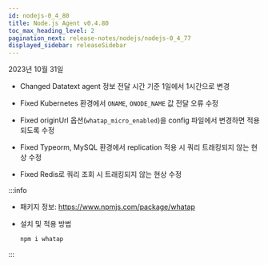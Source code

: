 ```yaml
---
id: nodejs-0_4_80
title: Node.js Agent v0.4.80
toc_max_heading_level: 2
pagination_next: release-notes/nodejs/nodejs-0_4_77
displayed_sidebar: releaseSidebar
---
```


2023년 10월 31일

- <Status>Changed</Status> Datatext agent 정보 전달 시간 기준 1일에서 1시간으로 변경

- <Status>Fixed</Status> Kubernetes 환경에서 <code>ONAME</code>, <code>ONODE_NAME</code> 값 전달 오류 수정

- <Status>Fixed</Status> originUrl 옵션(<code>whatap_micro_enabled</code>)을 config 파일에서 변경하면 적용되도록 수정

- <Status>Fixed</Status> Typeorm, MySQL 환경에서 replication 적용 시 쿼리 트래킹되지 않는 현상 수정

- <Status>Fixed</Status> Redis로 쿼리 조회 시 트래킹되지 않는 현상 수정

:::info

* 패키지 정보: https://www.npmjs.com/package/whatap

* 설치 및 적용 방법

  ```bash
  npm i whatap
  ```

:::